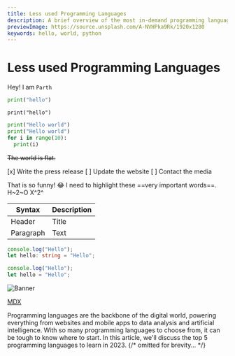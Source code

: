 ```yaml
---
title: Less used Programming Languages
description: A brief overview of the most in-demand programming languages you should consider learning in 2023 to stay ahead of the curve in the tech industry.
previewImage: https://source.unsplash.com/A-NVHPka9Rk/1920x1280
keywords: hello, world, python
---
```


# Less used Programming Languages

Hey!
I am `Parth`

```py
print("hello")
```

```py:hello.py:copy:switcher
print("hello")
```


```python filename="hello.py" fileName="Hello.py" switcher
print("Hello world")
print("Hello world")
for i in range(10):
  print(i)
```

~~The world is flat.~~

[x] Write the press release
[ ] Update the website
[ ] Contact the media

That is so funny! :joy:
I need to highlight these ==very important words==.
H~2~O
X^2^

| Syntax    | Description |
| --------- | ----------- |
| Header    | Title       |
| Paragraph | Text        |

<Planet />

```ts filename="pages/_app.js" switcher
console.log("Hello");
let hello: string = "Hello";
```

```js filename="pages/_app.js" switcher
console.log("Hello");
let hello = "Hello";
```

![Banner](https://source.unsplash.com/A-NVHPka9Rk/1920x1280 "Banner Iamge")

[MDX](https://mdxjs.com "title")

Programming languages are the backbone of the digital world, powering everything from websites and mobile apps to data analysis and artificial intelligence. With so many programming languages to choose from, it can be tough to know where to start. In this article, we'll discuss the top 5 programming languages to learn in 2023.
{/* omitted for brevity... */}
